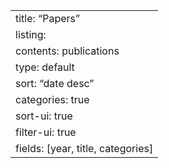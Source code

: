 ---
title: "Papers"
listing: 
  contents: publications
  type: default
  sort: "date desc"
  categories: true
  sort-ui: true
  filter-ui: true
  fields: [year, title, categories]
---